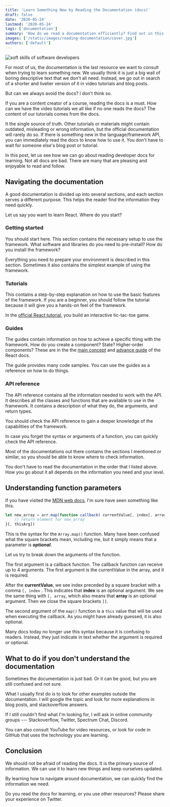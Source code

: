```yaml
---
title: 'Learn Something New by Reading the Documentation (docs)'
draft: false
date: '2020-05-24'
lastmod: '2020-05-24'
tags: ['documentation']
summary: 'How do we read a documentation efficiently? Find out in this post.'
images: ['/static/images/reading-documentation/cover.jpg']
authors: ['default']
---
```


<Image
  alt="soft skills of software developers"
  src="/static/images/reading-documentation/cover.jpg"
  width={800}
  height={400}
  priority
/>

<ImageAttribution
  text="Photo by Sharon McCutcheon on Unsplash"
  url="https://unsplash.com/photos/tn57JI3CewI"
/>

For most of us, the documentation is the last resource we want to consult when trying to learn something new. We usually think it is just a big wall of boring descriptive text that we don't all need. Instead, we go out in search of a shorter and livelier version of it in video tutorials and blog posts.

But can we always avoid the docs? I don't think so.

If you are a content creator of a course, reading the docs is a must. How can we have the video tutorials we all like if no one reads the docs? The content of our tutorials comes from the docs.

It the single source of truth. Other tutorials or materials might contain outdated, misleading or wrong information, but the official documentation will rarely do so. If there is something new in the language/framework API, you can immediately read the docs to know how to use it. You don't have to wait for someone else's blog post or tutorial.

In this post, let us see how we can go about reading developer docs for learning. Not all docs are bad. There are many that are pleasing and enjoyable to read and follow.

## Navigating the documentation

A good documentation is divided up into several sections, and each section serves a different purpose. This helps the reader find the information they need quickly.

Let us say you want to learn React. Where do you start?

### Getting started

You should start here. This section contains the necessary setup to use the framework. What software and libraries do you need to pre-install? How do you install the framework?

Everything you need to prepare your environment is described in this section. Sometimes it also contains the simplest example of using the framework.

### Tutorials

This contains a step-by-step explanation on how to use the basic features of the framework. If you are a beginner, you should follow the tutorial because it will give you a hands-on feel of the framework.

In the [official React tutorial](https://reactjs.org/tutorial/tutorial.html#what-are-we-building), you build an interactive tic-tac-toe game.

### Guides

The guides contain information on how to achieve a specific thing with the framework. How do you create a component? State? Higher-order components? These are in the the [main concept](https://reactjs.org/docs/hello-world.html) and [advance guide](https://reactjs.org/docs/higher-order-components.html) of the React docs.

The guide provides many code samples. You can use the guides as a reference on how to do things.

### API reference

The API reference contains all the information needed to work with the API. It describes all the classes and functions that are available to use in the framework. It contains a description of what they do, the arguments, and return types.

You should check the API reference to gain a deeper knowledge of the capabilities of the framework.

In case you forget the syntax or arguments of a function, you can quickly check the API reference.

Most of the documentations out there contains the sections I mentioned or similar, so you should be able to know where to check information.

You don't have to read the documentation in the order that I listed above. How you go about it all depends on the information you need and your level.

## Understanding function parameters

If you have visited the [MDN web docs](https://developer.mozilla.org/en-US/docs/Web/JavaScript/Reference/Global_Objects/Array/map), I'm sure have seen something like this.

```javascript
let new_array = arr.map(function callback( currentValue[, index[, array]]) {
    // return element for new_array
}[, thisArg])
```

This is the syntax for the `Array.map()` function. Many have been confused what the square brackets mean, including me, but it simply means that a parameter is **_optional_**.

Let us try to break down the arguments of the function.

The first argument is a callback function. The callback function can receive up to 4 arguments. The first argument is the currentValue in the array, and it is required.

After the **currentValue**, we see index preceded by a square bracket with a comma `[, index` . This indicates that **index** is an optional argument. We see the same thing with `[, array`, which also means that **array** is an optional argument. Then we close the square brackets `]]`.

The second argument of the `map()` function is a `this` value that will be used when executing the callback. As you might have already guessed, it is also optional.

Many docs today no longer use this syntax because it is confusing to readers. Instead, they just indicate in text whether the argument is required or optional.

## What to do if you don't understand the documentation

Sometimes the documentation is just bad. Or it can be good, but you are still confused and not sure.

What I usually first do is to look for other examples outside the documentation. I will google the topic and look for more explanations in blog posts, and stackoverflow answers.

If I still couldn't find what I'm looking for, I will ask in online community groups --- Stackoverflow, Twitter, Spectrum Chat, Discord.

You can also consult YouTube for video resources, or look for code in GitHub that uses the technology you are learning.

## Conclusion

We should not be afraid of reading the docs. It is the primary source of information. We can use it to learn new things and keep ourselves updated.

By learning how to navigate around documentation, we can quickly find the information we need.

Do you read the docs for learning, or you use other resources? Please share your experience on Twitter.
